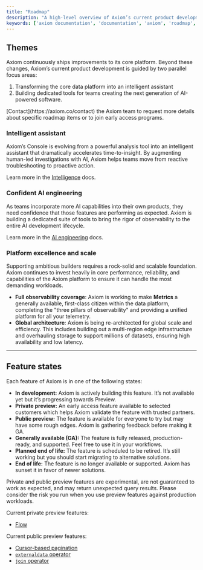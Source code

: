 ```yaml
---
title: "Roadmap"
description: "A high-level overview of Axiom’s current product development themes."
keywords: ['axiom documentation', 'documentation', 'axiom', 'roadmap', 'feature states']
---
```


## Themes

Axiom continuously ships improvements to its core platform. Beyond these changes, Axiom’s current product development is guided by two parallel focus areas: 

1. Transforming the core data platform into an intelligent assistant
2. Building dedicated tools for teams creating the next generation of AI-powered software.

<Tip>
[Contact](https://axiom.co/contact) the Axiom team to request more details about specific roadmap items or to join early access programs.
</Tip>

### Intelligent assistant

Axiom’s Console is evolving from a powerful analysis tool into an intelligent assistant that dramatically accelerates time-to-insight. By augmenting human-led investigations with AI, Axiom helps teams move from reactive troubleshooting to proactive action.

Learn more in the [Intelligence](/console/intelligence) docs.

### Confident AI engineering

As teams incorporate more AI capabilities into their own products, they need confidence that those features are performing as expected. Axiom is building a dedicated suite of tools to bring the rigor of observability to the entire AI development lifecycle.

Learn more in the [AI engineering](/ai-engineering/overview) docs.


### Platform excellence and scale

Supporting ambitious builders requires a rock-solid and scalable foundation. Axiom continues to invest heavily in core performance, reliability, and capabilities of the Axiom platform to ensure it can handle the most demanding workloads.

* **Full observability coverage**: Axiom is working to make **Metrics** a generally available, first-class citizen within the data platform, completing the "three pillars of observability" and providing a unified platform for all your telemetry.
* **Global architecture**: Axiom is being re-architected for global scale and efficiency. This includes building out a multi-region edge infrastructure and overhauling storage to support millions of datasets, ensuring high availability and low latency.

---

## Feature states

Each feature of Axiom is in one of the following states:

- **In development:** Axiom is actively building this feature. It’s not available yet but it’s progressing towards Preview.
- **Private preview:** An early access feature available to selected customers which helps Axiom validate the feature with trusted partners.
- **Public preview:** The feature is available for everyone to try but may have some rough edges. Axiom is gathering feedback before making it GA.
- **Generally available (GA):** The feature is fully released, production-ready, and supported. Feel free to use it in your workflows.
- **Planned end of life:** The feature is scheduled to be retired. It’s still working but you should start migrating to alternative solutions.
- **End of life:** The feature is no longer available or supported. Axiom has sunset it in favor of newer solutions.

<Warning>
Private and public preview features are experimental, are not guaranteed to work as expected, and may return unexpected query results. Please consider the risk you run when you use preview features against production workloads.
</Warning>

Current private preview features:

- [Flow](/process-data/introduction)

Current public preview features:
- [Cursor-based pagination](/restapi/pagination)
- [`externaldata` operator](/apl/tabular-operators/externaldata-operator)
- [`join` operator](/apl/tabular-operators/join-operator)